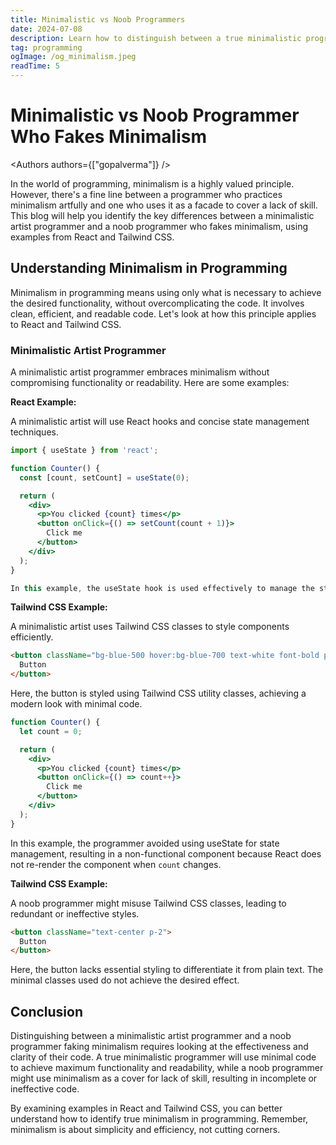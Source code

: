 ```yaml
---
title: Minimalistic vs Noob Programmers
date: 2024-07-08
description: Learn how to distinguish between a true minimalistic programmer and one who is just faking it.
tag: programming
ogImage: /og_minimalism.jpeg
readTime: 5
---
```


# Minimalistic vs Noob Programmer Who Fakes Minimalism


<Authors authors={["gopalverma"]} />

In the world of programming, minimalism is a highly valued principle. However, there's a fine line between a programmer who practices minimalism artfully and one who uses it as a facade to cover a lack of skill. This blog will help you identify the key differences between a minimalistic artist programmer and a noob programmer who fakes minimalism, using examples from React and Tailwind CSS.

## Understanding Minimalism in Programming

Minimalism in programming means using only what is necessary to achieve the desired functionality, without overcomplicating the code. It involves clean, efficient, and readable code. Let's look at how this principle applies to React and Tailwind CSS.

### Minimalistic Artist Programmer

A minimalistic artist programmer embraces minimalism without compromising functionality or readability. Here are some examples:

**React Example:**

A minimalistic artist will use React hooks and concise state management techniques.

```jsx
import { useState } from 'react';

function Counter() {
  const [count, setCount] = useState(0);

  return (
    <div>
      <p>You clicked {count} times</p>
      <button onClick={() => setCount(count + 1)}>
        Click me
      </button>
    </div>
  );
}

In this example, the useState hook is used effectively to manage the state of the counter. The code is clear, concise, and easy to understand.
```

**Tailwind CSS Example:**

A minimalistic artist uses Tailwind CSS classes to style components efficiently.

```html
<button className="bg-blue-500 hover:bg-blue-700 text-white font-bold py-2 px-4 rounded">
  Button
</button>
```

Here, the button is styled using Tailwind CSS utility classes, achieving a modern look with minimal code.

```jsx
function Counter() {
  let count = 0;

  return (
    <div>
      <p>You clicked {count} times</p>
      <button onClick={() => count++}>
        Click me
      </button>
    </div>
  );
}

```

In this example, the programmer avoided using useState for state management, resulting in a non-functional component because React does not re-render the component when `count` changes.

**Tailwind CSS Example:**

A noob programmer might misuse Tailwind CSS classes, leading to redundant or ineffective styles.

```html
<button className="text-center p-2">
  Button
</button>
```

Here, the button lacks essential styling to differentiate it from plain text. The minimal classes used do not achieve the desired effect.


## Conclusion

Distinguishing between a minimalistic artist programmer and a noob programmer faking minimalism requires looking at the effectiveness and clarity of their code. A true minimalistic programmer will use minimal code to achieve maximum functionality and readability, while a noob programmer might use minimalism as a cover for lack of skill, resulting in incomplete or ineffective code.

By examining examples in React and Tailwind CSS, you can better understand how to identify true minimalism in programming. Remember, minimalism is about simplicity and efficiency, not cutting corners.




